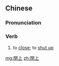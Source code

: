 {{also|闭上}}
==Chinese==
{{zh-forms|s=闭上}}

===Pronunciation===
{{zh-pron
|m=bìshang
|c=bai3 soeng5
|cat=v
}}

===Verb===
{{zh-verb}}

# to [[close]]; to [[shut up]]
#: {{zh-x|閉上{shang} 眼睛|''to '''close''' one's eyes''}}

[[mg:閉上]]
[[zh:閉上]]